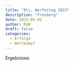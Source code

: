 ```yaml
---
title: "9\\. Werfertag 2023"
description: "Freiberg"
date: 2023-04-01
author: RUB
draft: false
categories:
  - Erfolge
  - Wettkampf
---
```

Ergebnisse:
